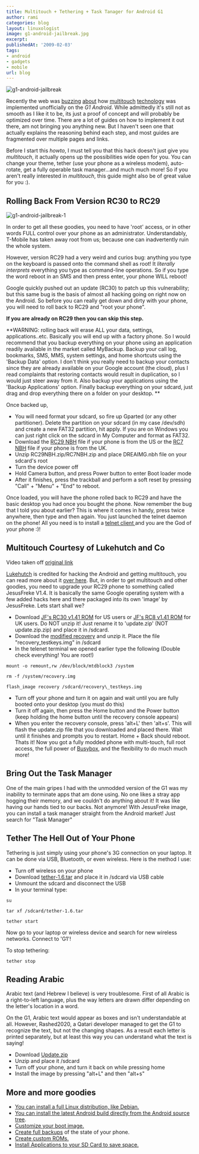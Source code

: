 ```yaml
---
title: Multitouch + Tethering + Task Tanager for Android G1
author: rami
categories: blog
layout: linuxologist
image: g1-android-jailbreak.jpg
excerpt:
publishedAt: '2009-02-03'
tags:
- android
- gadgets
- mobile
url: blog
---
```


![g1-android-jailbreak](/assets/images/content/blog/g1-android-jailbreak.jpg)

Recently the web was [buzzing](http://i.gizmodo.com/5139087/multitouch-implemented-on-g1-android-unofficially) [about](http://www.engadget.com/2009/01/25/get-your-hack-on-unofficial-multi-touch-support-released-for-an/) how [multitouch](http://www.talkandroid.com/556-android-g1-multitouch/) [technology](http://androidcommunity.com/multitouch-hack-for-t-mobile-g1-video-demo-20090126/) was implemented unofficially on the *G1 Android*. While admittedly it's still not as smooth as I like it to be, its just a proof of concept and will probably be optimized over time. There are a lot of guides on how to implement it out there, am not bringing you anything new. But I haven't seen one that actually explains the reasoning behind each step, and most guides are fragmented over multiple pages and links.

Before I start this *howto*, I must tell you that this hack doesn't just give you *multitouch*, it actually opens up the possibilities wide open for you. You can change your theme, tether (use your phone as a wireless modem), auto-rotate, get a fully operable task manager...and much much more! So if you aren't really interested in *multitouch*, this guide might also be of great value for you :).

## Rolling Back From Version RC30 to RC29

![g1-android-jailbreak-1](/assets/images/content/blog/g1-android-jailbreak-2.jpg)

In order to get all these goodies, you need to have 'root' access, or in other words FULL control over your phone as an administrator. Understandably, T-Mobile has taken away root from us; because one can inadvertently ruin the whole system.

However, version RC29 had a very weird and curios bug: anything you type on the keyboard is passed onto the command shell as root! It *literally interprets* everything you type as command-line operations. So if you type the word reboot in an SMS and then press enter, your phone WILL reboot! 

Google quickly pushed out an update (RC30) to patch up this vulnerability; but this same bug is the basis of almost all hacking going on right now on the Android. So before you can really get down and dirty with your phone, you will need to roll back to RC29 and "root your phone".

**If you are already on RC29 then you can skip this step.**

**WARNING: rolling back will erase ALL your data, settings, applications..etc. Basically you will end up with a factory phone. So I would recommend that you backup everything on your phone using an application readily available in the market called MyBackup. Backup your call log, bookmarks, SMS, MMS, system settings, and home shortcuts using the 'Backup Data' option. I don't think you really need to backup your contacts since they are already available on your Google account (the cloud), plus I read complaints that restoring contacts would result in duplication, so I would just steer away from it. Also backup your applications using the 'Backup Applications' option. Finally backup everything on your sdcard, just drag and drop everything there on a folder on your desktop. **

Once backed up,

* You will need format your sdcard, so fire up Gparted (or any other partitioner). Delete the partition on your sdcard (in my case /dev/sdh) and create a new FAT32 partition, hit apply.  If you are on Windows you can just right click on the sdcard in My Computer and format as FAT32.
* Download the [RC29 NBH](http://android-dls.com/files/upload/DREAIMG.nbh "http://android-dls.com/files/upload/DREAIMG.nbh") file if your phone is from the US or the [RC7 NBH](http://android-dls.com/files/upload/uk/DREAIMG.NBH "http://android-dls.com/files/upload/uk/DREAIMG.NBH") file if your phone is from the UK.
* Unzip RC29NBH.zip/RC7NBH.zip and place DREAIMG.nbh file on your sdcard's root
* Turn the device power off
* Hold Camera button, and press Power button to enter Boot loader mode
* After it finishes, press the trackball and perform a soft reset by pressing "Call" + "Menu" + "End" to reboot.

Once loaded, you will have the phone rolled back to RC29 and have the basic desktop you had once you bought the phone. Now remember the bug that I told you about earlier? This is where it comes in handy, press twice anywhere, then type and then again. You just launched the telnet daemon on the phone! All you need is to install a [telnet client ](http://android-dls.com/files/apps/Telnet.apk)and you are the God of your phone :)!

## Multitouch Courtesy of Lukehutch and Co

Video taken off [original link](https://www.youtube.com/watch?v=2ZEshnuQcno)

[Lukehutch](http://lukehutch.wordpress.com) is credited for hacking the Android and getting multitouch, you can read more about it [over here](http://lukehutch.wordpress.com/2009/01/25/get-multi-touch-support-on-your-t-mobile-g1-today/). But, in order to get multitouch and other goodies, you need to upgrade your RC29 phone to something called JesusFreke V1.4\. It is basically the same Google operating system with a few added hacks here and there packaged into its own 'image' by JesusFreke. Lets start shall we?

* Download [JF's RC30 v1.41 ROM](http://android-dls.com/files/jf/v1.41/JFv1.41_RC30.zip "http://android-dls.com/files/jf/v1.41/JFv1.41_RC30.zip") for US users or [JF's RC8 v1.41 ROM](http://android-dls.com/files/jf/v1.41/JFv1.41_RC8.zip "http://android-dls.com/files/jf/v1.41/JFv1.41_RC8.zip") for UK users. Do NOT unzip it! Just rename it to 'update.zip' (NOT update.zip.zip) and place it in /sdcard.
* Download the [modified recovery](http://android-dls.com/files/jf/AndroidMod.zip "http://android-dls.com/files/jf/AndroidMod.zip") and unzip it. Place the file "recovery\_testkeys.img" in /sdcard
* In the telenet terminal we opened earlier type the following (Double check everything! You are root!)

`mount -o remount,rw /dev/block/mtdblock3 /system` 

`rm -f /system/recovery.img` 

`flash_image recovery /sdcard/recovery\_testkeys.img`

* Turn off your phone and turn it on again and wait until you are fully booted onto your desktop (you must do this)
* Turn it off again, then press the Home button and the Power button (keep holding the home button until the recovery console appears)
* When you enter the recovery console, press 'alt+L' then 'alt+s'. This will flash the update.zip file that you downloaded and placed there. Wait until it finishes and prompts you to restart. Home + Back should reboot.
Thats it! Now you got a fully modded phone with multi-touch, full root access, the full power of [Busybox](http://en.wikipedia.org/wiki/BusyBox), and the flexibility to do much much more!

## Bring Out the Task Manager

One of the main gripes I had with the unmodded version of the G1 was my inability to terminate apps that am done using. No one likes a stray app hogging their memory, and we couldn't do anything about it! It was like having our hands tied to our backs. Not anymore! With JesusFreke image, you can install a task manager straight from the Android market! Just search for "Task Manager"

## Tether The Hell Out of Your Phone

Tethering is just simply using your phone's 3G connection on your laptop. It can be done via USB, Bluetooth, or even wireless. Here is the method I use:
* Turn off wireless on your phone
* Download [tether-1.6.tar](http://www.parrothd.com/tether-1.6.tar) and place it in /sdcard via USB cable
* Unmount the sdcard and disconnect the USB
* In your terminal type:

`su` 

`tar xf /sdcard/tether-1.6.tar` 

`tether start` 

Now go to your laptop or wireless device and search for new wireless networks. Connect to 'G1'!

To stop tethering: 

`tether stop`

## Reading Arabic

Arabic text (and Hebrew I believe) is very troublesome. First of all Arabic is a right-to-left language, plus the way letters are drawn differ depending on the letter's location in a word.

On the G1, Arabic text would appear as boxes and isn't understandable at all. However, Rashed2020, a Qatari developer managed to get the G1 to recognize the text, but not the changing shapes. As a result each letter is printed separately, but at least this way you can understand what the text is saying!

* Download [Update.zip](http://www.2shared.com/file/4721532/c336ef8d/update.html)
* Unzip and place it /sdcard
* Turn off your phone, and turn it back on while pressing home
* Install the image by pressing "alt+L" and then "alt+s"

## More and more goodies

* [You can install a full Linux distribution, like Debian.](http://www.saurik.com/id/10)
* [You can install the latest Android build directly from the Android source tree](http://www.koushikdutta.com/2008/12/building-android-source-and-deploying.html).
* [Customize your boot image.](http://forum.xda-developers.com/showthread.php?t=456071)
* [Create full backups](http://forum.xda-developers.com/showthread.php?t=459830) of the state of your phone.
* [Create custom ROMs.](http://forum.xda-developers.com/showthread.php?t=466174)
* [Install Applications to your SD Card to save space.](http://forum.xda-developers.com/showthread.php?t=462882)
